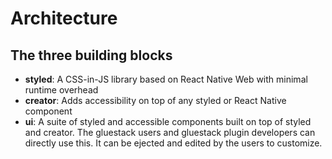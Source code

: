 # Architecture

## The three building blocks

- **styled**: A CSS-in-JS library based on React Native Web with minimal runtime overhead
- **creator**: Adds accessibility on top of any styled or React Native component
- **ui**: A suite of styled and accessible components built on top of styled and creator. The gluestack users and gluestack plugin developers can directly use this. It can be ejected and edited by the users to customize.

